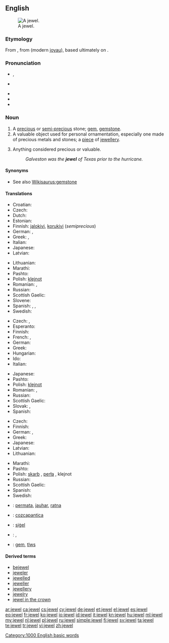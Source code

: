 {{wikipedia}}
{{also|Jewel}}
==English==
[[Image:Hope Diamond.jpg|thumb|right|A jewel.]]

===Etymology===
From {{etyl|xno|en}} {{term|juel|lang=xno}}, from {{etyl|fro|en}} {{term|jouel|lang=fro}} (modern [[joyau]]), based ultimately on {{etyl|la|en}} {{term|iocus||joke, jest|lang=la}}.

===Pronunciation===
* {{a|RP|US}} {{IPA|/ˈdʒuːəl/|/ˈdʒʊːəl/}}, {{SAMPA|/"dZu:@l/|/"dZU:@l/}}
* {{a|Canada|US}} {{IPA|/dʒuɫ/|/ˈdʒuwl̩/}}
* {{audio|en-us-jewel.ogg|Audio (US)}}
* {{rhymes|uːl}}
* {{homophones|joule}}

===Noun===
{{en-noun}}

# A [[precious]] or [[semi-]][[precious]] stone; [[gem]], [[gemstone]].
# A valuable object used for personal ornamentation, especially one made of precious metals and stones; a [[piece]] of [[jewellery]].
# {{figuratively}} Anything considered precious or valuable.
#: ''Galveston was the '''jewel''' of Texas prior to the hurricane.''

====Synonyms====
* See also [[Wikisaurus:gemstone]]

====Translations====
{{trans-top|gemstone}}
* Croatian: {{t|hr|dragulje}}
* Czech: {{t+|cs|drahokam}}
* Dutch: {{t+|nl|juweel|n}}
* Estonian: {{t-|et|kalliskivi}}
* Finnish: [[jalokivi]], [[korukivi]] (''semiprecious'')
* German: {{t+|de|Edelstein|m}}, {{t+|de|Juwel|n|m}}
* Greek: {{t|el|πετράδι|n|tr=petrádi}}, {{t|el|πολύτιμος λίθος|m|tr=polýtimos líthos}}
* Italian: {{t+|it|gemma|f}}
* Japanese: {{t|ja|宝石|tr=hōseki|sc=Jpan}}
* Latvian: {{t|lv|dārgakmens|m}}
{{trans-mid}}
* Lithuanian: {{t|lt|brangakmenis|m}}
* Marathi: {{t-|mr|रत्न|sc=Deva|xs=Marathi}}
* Pashto: {{t-|ps|غمی|m|tr=ghamai}}
* Polish: [[klejnot]] {{m}}
* Romanian: {{t|ro|nestemate|f|p}}, {{t|ro|pietre scumpe|f|p}}
* Russian: {{t+|ru|драгоценный камень|m|tr=dragocénnyj kámen'}}
* Scottish Gaelic: {{t-|gd|seud|m|xs=Scottish Gaelic}}
* Slovene: {{t+|sl|dragulj|m}}
* Spanish: {{t+|es|gema|f}}, {{t|es|joya|f}}, {{t|es|alhaja|f}}
* Swedish: {{t+|sv|juvel|c}}
{{trans-bottom}}

{{trans-top|valuable object for ornamentation}}
* Czech: {{t-|cs|šperk|m}}, {{t-|cs|klenot|m}}
* Esperanto: {{t-|eo|juvelo|xs=Esperanto}}
* Finnish: {{t+|fi|koru}}
* French: {{t+|fr|joyau|m}}, {{t+|fr|bijou}}
* German: {{t|de|Schmuckstück|n}}
* Greek: {{t+|el|κόσμημα|n|tr=kósmima}}
* Hungarian: {{t+|hu|ékszer}}
* Ido: {{t+|io|juvelo|xs=Ido}}
* Italian: {{t-|it|gioello|m}}
{{trans-mid}}
* Japanese: {{t|ja|宝飾|tr=hōshoku|sc=Jpan}}
* Pashto: {{t-|ps|ګاڼه|f|tr=gānna}}
* Polish: [[klejnot]] {{m}}
* Romanian: {{t|ro|bijuterii|f|p}}, {{t|ro|giuvaeruri|n|p}}
* Russian: {{t+|ru|драгоценность|f|tr=dragocénnost'}}
* Scottish Gaelic: {{t-|gd|seud|m|xs=Scottish Gaelic}}
* Slovak: {{t-|sk|klenot}}, {{t-|gd|àilleag|m|xs=Scottish Gaelic}}
* Spanish: {{t+|es|joya|f}}
{{trans-bottom}}

{{trans-top|anything considered precious or valuable}}
* Czech: {{t-|cs|klenot|m}}
* Finnish: {{t+|fi|helmi}}
* German: {{t+|de|Juwel|n|m}}, {{t+|de|Kleinod|n}}
* Greek: {{t+|el|κόσμημα|n|tr=kósmima}}
* Japanese: {{t|ja|宝|tr=takara|sc=Jpan}}
* Latvian: {{t|lv|dārgums|m}}
* Lithuanian: {{t|lt|brangenybė}}
{{trans-mid}}
* Marathi: {{t-|mr|रत्न|sc=Deva|xs=Marathi}}
* Pashto: {{t-|ps|ګران|m|tr=grān}}
* Polish: [[skarb]] {{m}}, [[perła]] {{f}}, klejnot {{m}}
* Russian: {{t+|ru|драгоценность|f|tr=dragocénnost'}}
* Scottish Gaelic: {{t-|gd|àilleag|m|xs=Scottish Gaelic}}
* Spanish: {{t+|es|joya|f}}
* Swedish: {{t+|sv|juvel}}
{{trans-bottom}}

{{checktrans-top}}
* {{ttbc|id}}: [[permata]], [[jauhar]], [[ratna]]
* {{ttbc|nah}}: [[cozcapantica]]
* {{ttbc|ang}}: [[sigel|siġel]] {{n}}
* {{ttbc|ro}}: {{t-|ro|bijuterie|f}}, {{t-|ro|giuvaer|m}}
* {{ttbc|cy}}: [[gem]], [[tlws]] {{m}}
{{trans-bottom}}

====Derived terms====
* [[bejewel]]
* [[jeweler]]
* [[jewelled]]
* [[jeweller]]
* [[jewellery]]
* [[jewelry]]
* [[jewel in the crown]]

[[Category:1000 English basic words]]

[[ar:jewel]]
[[ca:jewel]]
[[cs:jewel]]
[[cy:jewel]]
[[de:jewel]]
[[et:jewel]]
[[el:jewel]]
[[es:jewel]]
[[eo:jewel]]
[[fr:jewel]]
[[ko:jewel]]
[[io:jewel]]
[[id:jewel]]
[[it:jewel]]
[[kn:jewel]]
[[hu:jewel]]
[[ml:jewel]]
[[my:jewel]]
[[nl:jewel]]
[[pl:jewel]]
[[ru:jewel]]
[[simple:jewel]]
[[fi:jewel]]
[[sv:jewel]]
[[ta:jewel]]
[[te:jewel]]
[[tr:jewel]]
[[vi:jewel]]
[[zh:jewel]]